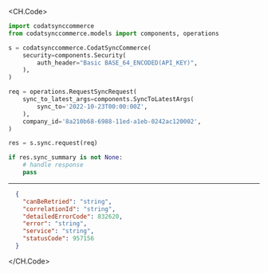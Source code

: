 
<CH.Code>
```python Request.py
import codatsynccommerce
from codatsynccommerce.models import components, operations

s = codatsynccommerce.CodatSyncCommerce(
    security=components.Security(
        auth_header="Basic BASE_64_ENCODED(API_KEY)",
    ),
)

req = operations.RequestSyncRequest(
    sync_to_latest_args=components.SyncToLatestArgs(
        sync_to='2022-10-23T00:00:00Z',
    ),
    company_id='8a210b68-6988-11ed-a1eb-0242ac120002',
)

res = s.sync.request(req)

if res.sync_summary is not None:
    # handle response
    pass
```
---

```json Example Response
  {
    "canBeRetried": "string",
    "correlationId": "string",
    "detailedErrorCode": 832620,
    "error": "string",
    "service": "string",
    "statusCode": 957156
  }
```
</CH.Code>
